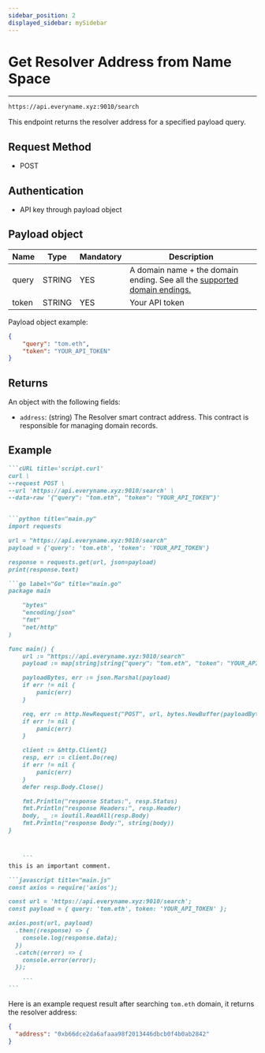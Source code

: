 ```yaml
---
sidebar_position: 2
displayed_sidebar: mySidebar
---
```



# Get Resolver Address from Name Space

---

```bash
https://api.everyname.xyz:9010/search
```

This endpoint returns the resolver address for a specified payload query.
## Request Method

- POST

## Authentication

- API key through payload object

## Payload object

| Name   | Type   | Mandatory | Description                                                            | 
| ------ | ------ | --------- | ---------------------------------------------------------------------- |
| query | STRING | YES       | A domain name + the domain ending. See all the [supported domain endings.](./supportedTLDS) |
| token | STRING | YES       | Your API token |

Payload object example: 

```json Response
{
    "query": "tom.eth",
    "token": "YOUR_API_TOKEN"
}
```


## Returns

An object with the following fields:

- `address`: (string) The Resolver smart contract address. This contract is responsible for managing domain records.

## Example 

`````md codetabs
```cURL title='script.curl'
curl \
--request POST \
--url 'https://api.everyname.xyz:9010/search' \
--data-raw '{"query": "tom.eth", "token": "YOUR_API_TOKEN"}'


```python title="main.py"
import requests

url = "https://api.everyname.xyz:9010/search"
payload = {'query': 'tom.eth', 'token': 'YOUR_API_TOKEN'}

response = requests.get(url, json=payload)
print(response.text)

```go label="Go" title="main.go"
package main

	"bytes"
	"encoding/json"
	"fmt"
	"net/http"
)

func main() {
	url := "https://api.everyname.xyz:9010/search"
	payload := map[string]string{"query": "tom.eth", "token": "YOUR_API_TOKEN"}

	payloadBytes, err := json.Marshal(payload)
	if err != nil {
		panic(err)
	}

	req, err := http.NewRequest("POST", url, bytes.NewBuffer(payloadBytes))
	if err != nil {
		panic(err)
	}

	client := &http.Client{}
	resp, err := client.Do(req)
	if err != nil {
		panic(err)
	}
	defer resp.Body.Close()

	fmt.Println("response Status:", resp.Status)
	fmt.Println("response Headers:", resp.Header)
	body, _ := ioutil.ReadAll(resp.Body)
	fmt.Println("response Body:", string(body))
}



    ```
this is an important comment.

```javascript title="main.js"
const axios = require('axios');

const url = 'https://api.everyname.xyz:9010/search';
const payload = { query: 'tom.eth', token: 'YOUR_API_TOKEN' };

axios.post(url, payload)
  .then((response) => {
    console.log(response.data);
  })
  .catch((error) => {
    console.error(error);
  });

    ```
```
`````

Here is an example request result after searching `tom.eth` domain, it returns the resolver address:

```json Response
{
  "address": "0xb66dce2da6afaaa98f2013446dbcb0f4b0ab2842"
}
```
